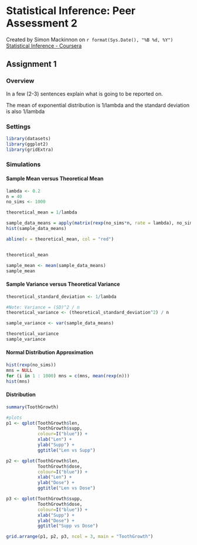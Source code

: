 Statistical Inference: Peer Assessment 2
==========================================
Created by Simon Mackinnon on `r format(Sys.Date(), "%B %d, %Y")`
[Statistical Inference - Coursera](https://www.coursera.org/course/statinference)

## Assignment 1

### Overview
In a few (2-3) sentences explain what is going to be reported on.

 The mean of exponential distribution is 1/lambda and the standard deviation is also 1/lambda

### Settings
```r
library(datasets)
library(ggplot2)
library(gridExtra)
```

### Simulations

#### Sample Mean versus Theoretical Mean

```r
lambda <- 0.2
n = 40
no_sims <- 1000

theoretical_mean = 1/lambda

sample_data_means = apply(matrix(rexp(no_sims*n, rate = lambda), no_sims), 1, mean)
hist(sample_data_means)

abline(v = theoretical_mean, col = "red")


theoretical_mean

sample_mean <- mean(sample_data_means)
sample_mean

```

#### Sample Variance versus Theoretical Variance

```r

theoretical_standard_deviation <- 1/lambda

#Note: Variance = (SD)^2 / n
theoretical_variance <- (theoretical_standard_deviation^2) / n

sample_variance <- var(sample_data_means)

theoretical_variance
sample_variance

```

#### Normal Distribution Approximation

```r

hist(rexp(no_sims))
mns = NULL
for (i in 1 : 1000) mns = c(mns, mean(rexp(n)))
hist(mns)

```


#### Distribution

```r

summary(ToothGrowth)

#plots
p1 <- qplot(ToothGrowth$len, 
            ToothGrowth$supp, 
            colour=I("blue")) +
            xlab("Len") + 
            ylab("Supp") + 
            ggtitle("Len vs Supp")

p2 <- qplot(ToothGrowth$len, 
            ToothGrowth$dose, 
            colour=I("blue")) +
            xlab("Len") + 
            ylab("Dose") + 
            ggtitle("Len vs Dose")

p3 <- qplot(ToothGrowth$supp, 
            ToothGrowth$dose, 
            colour=I("blue")) +
            xlab("Supp") + 
            ylab("Dose") + 
            ggtitle("Supp vs Dose")

grid.arrange(p1, p2, p3, ncol = 3, main = "ToothGrowth")

```


